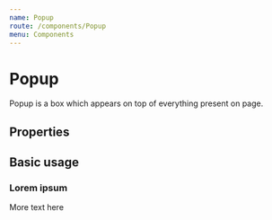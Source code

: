 ```yaml
---
name: Popup
route: /components/Popup
menu: Components
---
```




# Popup

Popup is a box which appears on top of everything present on page.

## Properties

<Props of={Popup} />

## Basic usage

<UsePopupDemo>
  <h3>Lorem ipsum</h3>
  <p>More text here</p>
</UsePopupDemo>

